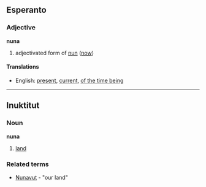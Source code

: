 ==Esperanto==
===Adjective===
'''nuna'''

# adjectivated form of [[nun]] ([[now]])

====Translations====
*English: [[present]], [[current]], [[of the time being]]

----
==Inuktitut==
===Noun===
'''nuna'''
# [[land]]
===Related terms===
* [[Nunavut]] - "our land"